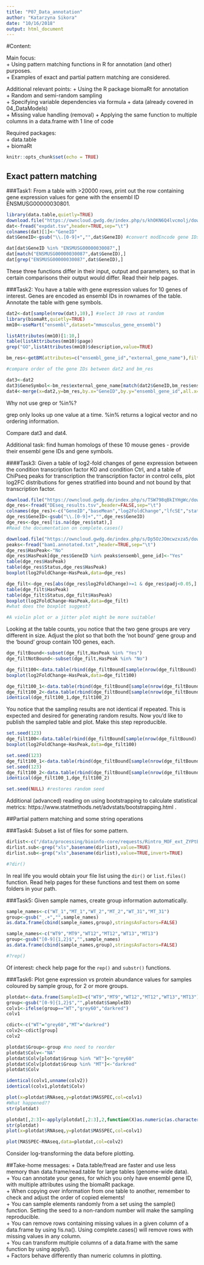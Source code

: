 ```yaml
---
title: "P07_Data_annotation"
author: "Katarzyna Sikora"
date: "10/16/2018"
output: html_document
---
```


#Content:

Main focus:   
+ Using pattern matching functions in R for annotation (and other) purposes.   
+ Examples of exact and partial pattern matching are considered.

Additional relevant points:
+ Using the R package biomaRt for annotation   
+ Random and semi-random sampling   
+ Specifying variable dependencies via formula + data (already covered in 04_DataModels)   
+ Missing value handling (removal)
+ Applying the same function to multiple columns in a data.frame with 1 line of code

Required packages:   
+ data.table   
+ biomaRt


```r
knitr::opts_chunk$set(echo = TRUE)
```

## Exact pattern matching

###Task1: 
From a table with >20000 rows, print out the row containing gene expression values for gene with the ensembl ID ENSMUSG00000030801.

```r
library(data.table,quietly=TRUE)
download.file("https://owncloud.gwdg.de/index.php/s/khOKN6Q4lvcmolj/download",destfile=paste0(getwd(),"/expdat.tsv"))
dat<-fread("expdat.tsv",header=TRUE,sep="\t")
colnames(dat)[1]<-"GeneID"
dat$GeneID<-gsub("\\.[0-9]+","",dat$GeneID) #convert modEncode gene IDs to ensembl gene IDs

dat[dat$GeneID %in% "ENSMUSG00000030087",]
dat[match("ENSMUSG00000030087",dat$GeneID),]
dat[grep("ENSMUSG00000030087",dat$GeneID),]
```

These three functions differ in their input, output and parameters, so that in certain comparisons their output would differ. Read their help pages.


###Task2:
You have a table with gene expression values for 10 genes of interest. Genes are encoded as ensembl IDs in rownames of the table.
Annotate the table with gene symbols.

```r
dat2<-dat[sample(nrow(dat),10),] #select 10 rows at random
library(biomaRt,quietly=TRUE)
mm10<-useMart("ensembl",dataset="mmusculus_gene_ensembl")

listAttributes(mm10)[1:10,]
table(listAttributes(mm10)$page)
grep("GO",listAttributes(mm10)$description,value=TRUE)

bm_res<-getBM(attributes=c("ensembl_gene_id","external_gene_name"),filters="ensembl_gene_id",values=dat2$GeneID,mart=mm10)

#compare order of the gene IDs between dat2 and bm_res

dat3<-dat2
dat3$GeneSymbol<-bm_res$external_gene_name[match(dat2$GeneID,bm_res$ensembl_gene_id)]
dat4<-merge(x=dat2,y=bm_res,by.x="GeneID",by.y="ensembl_gene_id",all.x=TRUE,sort=FALSE)

```

Why not use grep or %in%?

grep only looks up one value at a time.
%in% returns a logical vector and no ordering information.

Compare dat3 and dat4.

Additional task: find human homologs of these 10 mouse genes - provide their ensembl gene IDs and gene symbols.

####Task3:
Given a table of log2-fold changes of gene expression between the condition transcription factor KO and condition Ctrl, and a table of ChiPseq peaks for transcription the transcription factor in control cells, plot log2FC distributions for genes stratified into bound and not bound by that transcription factor.

```r
download.file("https://owncloud.gwdg.de/index.php/s/TSW798qBkIYHgWc/download",destfile=paste0(getwd(),"/DEseq_results.tsv"))
dge_res<-fread("DEseq_results.tsv",header=FALSE,sep="\t")
colnames(dge_res)<-c("GeneID","baseMean","log2FoldChange","lfcSE","stat","pvalue","padj","Status","external_gene_name")
dge_res$GeneID<-gsub("\\.[0-9]+","",dge_res$GeneID)
dge_res<-dge_res[!is.na(dge_res$stat),]
#Read the documentation on complete.cases()

download.file("https://owncloud.gwdg.de/index.php/s/Dp5OzJOmcwzxza5/download",destfile=paste0(getwd(),"/bam1.annotated.txt"))
peaks<-fread("bam1.annotated.txt",header=TRUE,sep="\t")
dge_res$HasPeak<-"No"
dge_res$HasPeak[dge_res$GeneID %in% peaks$ensembl_gene_id]<-"Yes"
table(dge_res$HasPeak)
table(dge_res$Status,dge_res$HasPeak)
boxplot(log2FoldChange~HasPeak,data=dge_res)

dge_filt<-dge_res[abs(dge_res$log2FoldChange)>=1 & dge_res$padj<0.05,]
table(dge_filt$HasPeak)
table(dge_filt$Status,dge_filt$HasPeak)
boxplot(log2FoldChange~HasPeak,data=dge_filt)
#what does the boxplot suggest?

#A violin plot or a jitter plot might be more suitable!
```


Looking at the table counts, you notice that the two gene groups are very different in size.
Adjust the plot so that both the 'not bound' gene group and the 'bound' group contain 100 genes, each.

```r
dge_filtBound<-subset(dge_filt,HasPeak %in% "Yes")
dge_filtNotBound<-subset(dge_filt,HasPeak %in% "No")

dge_filt100<-data.table(rbind(dge_filtBound[sample(nrow(dge_filtBound),100),],dge_filtNotBound[sample(nrow(dge_filtNotBound),100),]))
boxplot(log2FoldChange~HasPeak,data=dge_filt100)

dge_filt100_1<-data.table(rbind(dge_filtBound[sample(nrow(dge_filtBound),100),],dge_filtNotBound[sample(nrow(dge_filtNotBound),100),]))
dge_filt100_2<-data.table(rbind(dge_filtBound[sample(nrow(dge_filtBound),100),],dge_filtNotBound[sample(nrow(dge_filtNotBound),100),]))
identical(dge_filt100_1,dge_filt100_2)

```

You notice that the sampling results are not identical if repeated. This is expected and desired for generating random results. Now you'd like to publish the sampled table and plot.
Make this step reproducible.

```r
set.seed(123)
dge_filt100<-data.table(rbind(dge_filtBound[sample(nrow(dge_filtBound),100),],dge_filtNotBound[sample(nrow(dge_filtNotBound),100),]))
boxplot(log2FoldChange~HasPeak,data=dge_filt100)

set.seed(123)
dge_filt100_1<-data.table(rbind(dge_filtBound[sample(nrow(dge_filtBound),100),],dge_filtNotBound[sample(nrow(dge_filtNotBound),100),]))
set.seed(123)
dge_filt100_2<-data.table(rbind(dge_filtBound[sample(nrow(dge_filtBound),100),],dge_filtNotBound[sample(nrow(dge_filtNotBound),100),]))
identical(dge_filt100_1,dge_filt100_2)

set.seed(NULL) #restores random seed
```

Additional (advanced) reading on using bootstrapping to calculate statistical metrics: https://www.statmethods.net/advstats/bootstrapping.html .


##Partial pattern matching and some string operations

###Task4:
Subset a list of files for some pattern.

```r
dirlist<-c("/data/processing/bioinfo-core/requests/Rintro_MOF_ext_ZYPtBV4H_ChIP-seq/analysis/MACS2/SRR1258429.filtered.BAMPE_peaks.narrowPeak","/data/processing/bioinfo-core/requests/Rintro_MOF_ext_ZYPtBV4H_ChIP-seq/analysis/MACS2/SRR1258429.filtered.BAMPE_peaks.xls","/data/processing/bioinfo-core/requests/Rintro_MOF_ext_ZYPtBV4H_ChIP-seq/analysis/MACS2/SRR1258430.filtered.BAMPE_peaks.narrowPeak","/data/processing/bioinfo-core/requests/Rintro_MOF_ext_ZYPtBV4H_ChIP-seq/analysis/MACS2/SRR1258430.filtered.BAMPE_peaks.xls")
dirlist.sub<-grep("xls",basename(dirlist),value=TRUE)
dirlist.sub<-grep("xls",basename(dirlist),value=TRUE,invert=TRUE)

#?dir()
```
In real life you would obtain your file list using the `dir()` or `list.files()` function. Read help pages for these functions and test them on some folders in your path.

###Task5:
Given sample names, create group information automatically.

```r
sample_names<-c("WT_1","MT_1","WT_2","MT_2","WT_31","MT_31")
group<-gsub("_.+","",sample_names)
as.data.frame(cbind(sample_names,group),stringsAsFactors=FALSE)

sample_names<-c("WT9","MT9","WT12","MT12","WT13","MT13")
group<-gsub("[0-9]{1,2}$","",sample_names)
as.data.frame(cbind(sample_names,group),stringsAsFactors=FALSE)

#?rep()
```
Of interest: check help page for the `rep()` and `substr()` functions.



###Task6:
Plot gene expression vs protein abundance values for samples coloured by sample group, for 2 or more groups.

```r
plotdat<-data.frame(SampleID=c("WT9","MT9","WT12","MT12","WT13","MT13"),RNAseq=c("220","48","340","56","280","50"),MASSPEC=c("1200","100","1800","120","1600","160"))
group<-gsub("[0-9]{1,2}$","",plotdat$SampleID)
colv1<-ifelse(group=="WT","grey60","darkred")
colv1

cdict<-c("WT"="grey60","MT"="darkred")
colv2<-cdict[group]
colv2

plotdat$Group<-group #no need to reorder
plotdat$Colv<-"NA"
plotdat$Colv[plotdat$Group %in% "WT"]<-"grey60"
plotdat$Colv[plotdat$Group %in% "MT"]<-"darkred"
plotdat$Colv

identical(colv1,unname(colv2))
identical(colv1,plotdat$Colv)

plot(x=plotdat$RNAseq,y=plotdat$MASSPEC,col=colv1)
#What happened??
str(plotdat)

plotdat[,2:3]<-apply(plotdat[,2:3],2,function(X)as.numeric(as.character(X)))
str(plotdat)
plot(x=plotdat$RNAseq,y=plotdat$MASSPEC,col=colv1)

plot(MASSPEC~RNAseq,data=plotdat,col=colv2)

```

Consider log-transforming the data before plotting.

##Take-home messages:
+ Data.table/fread are faster and use less memory than data.frame/read.table for large tables (genome-wide data).   
+ You can annotate your genes, for which you only have ensembl gene ID, with multiple attributes using the biomaRt package.    
+ When copying over information from one table to another, remember to check and adjust the order of copied elements!   
+ You can sample elements randomly from a set using the sample() function. Setting the seed to a non-random number will make the sampling reproducible.   
+ You can remove rows containing missing values in a given column of a data.frame by using !is.na(). Using complete.cases() will remove rows with missing values in any column.   
+ You can transform multiple columns of a data.frame with the same function by using apply().   
+ Factors behave differently than numeric columns in plotting.


